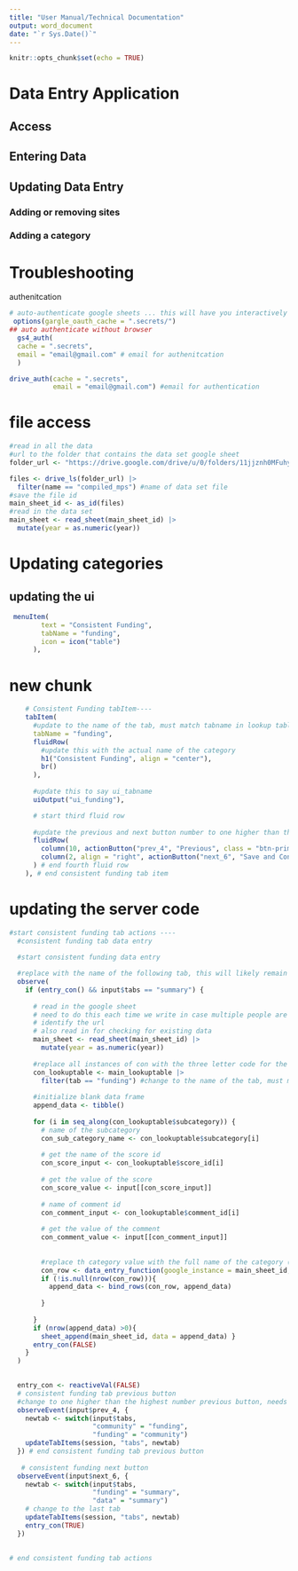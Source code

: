 ```yaml
---
title: "User Manual/Technical Documentation"
output: word_document
date: "`r Sys.Date()`"
---
```


```r
knitr::opts_chunk$set(echo = TRUE)
```

# Data Entry Application

## Access

## Entering Data

## Updating Data Entry

### Adding or removing sites

### Adding a category

# Troubleshooting

authenitcation

```r
# auto-authenticate google sheets ... this will have you interactively authenticate using broswer
 options(gargle_oauth_cache = ".secrets/")
## auto authenticate without browser
  gs4_auth(
  cache = ".secrets",
  email = "email@gmail.com" # email for authenitcation
  )
```

```r
drive_auth(cache = ".secrets",
           email = "email@gmail.com") #email for authentication
```

# file access

```r
#read in all the data
#url to the folder that contains the data set google sheet
folder_url <- "https://drive.google.com/drive/u/0/folders/11jjznh0MFuhy8oLxHp8uGePF4xR5T-GW"

files <- drive_ls(folder_url) |>
  filter(name == "compiled_mps") #name of data set file 
#save the file id
main_sheet_id <- as_id(files)
#read in the data set
main_sheet <- read_sheet(main_sheet_id) |> 
  mutate(year = as.numeric(year))
```

# Updating categories

## updating the ui

```r
 menuItem(
        text = "Consistent Funding",
        tabName = "funding",
        icon = icon("table")
      ), 


```

# new chunk

```r
  

    # Consistent Funding tabItem----
    tabItem(
      #update to the name of the tab, must match tabname in lookup table
      tabName = "funding",
      fluidRow(
        #update this with the actual name of the category
        h1("Consistent Funding", align = "center"),
        br()
      ),
      
      #update this to say ui_tabname
      uiOutput("ui_funding"),

      # start third fluid row
      
      #update the previous and next button number to one higher than the following numbers if this is the first time a new category is being added. Otherwise the number must be one higher than the highest previous and next button in the application
      fluidRow(
        column(10, actionButton("prev_4", "Previous", class = "btn-primary", style="color: #FFFFFF; background-color: #094074")),
        column(2, align = "right", actionButton("next_6", "Save and Continue", class = "btn-primary", style="color: #FFFFFF; background-color: #094074")),
      ) # end fourth fluid row
    ), # end consistent funding tab item
```

# updating the server code 

```r

#start consistent funding tab actions ----
  #consistent funding tab data entry
  
  #start consistent funding data entry

  #replace with the name of the following tab, this will likely remain as summary if you are placing the new tab last
  observe(
    if (entry_con() && input$tabs == "summary") {
      
      # read in the google sheet
      # need to do this each time we write in case multiple people are on the app
      # identify the url
      # also read in for checking for existing data
      main_sheet <- read_sheet(main_sheet_id) |> 
        mutate(year = as.numeric(year))
      
      #replace all instances of con with the three letter code for the subcategory
      con_lookuptable <- main_lookuptable |> 
        filter(tab == "funding") #change to the name of the tab, must match ui and lookup table
      
      #initialize blank data frame
      append_data <- tibble()
      
      for (i in seq_along(con_lookuptable$subcategory)) {
        # name of the subcategory
        con_sub_category_name <- con_lookuptable$subcategory[i]
        
        # get the name of the score id
        con_score_input <- con_lookuptable$score_id[i]
        
        # get the value of the score
        con_score_value <- input[[con_score_input]]
        
        # name of comment id
        con_comment_input <- con_lookuptable$comment_id[i]
        
        # get the value of the comment
        con_comment_value <- input[[con_comment_input]]
        
        
        #replace th category value with the full name of the category (what you want to appear in the data)
        con_row <- data_entry_function(google_instance = main_sheet_id, google_data = main_sheet, year_entered = input$year_input, category = "Consistent Funding", sub_category_entered = con_sub_category_name, indicator_type = "Process Indicator", score = con_score_value, country = input$country_input, site_entered = input$site_input, comments_entered = con_comment_value, evaluator = input$name_input)
        if (!is.null(nrow(con_row))){
          append_data <- bind_rows(con_row, append_data) 
          
        }
        
      }
      if (nrow(append_data) >0){
        sheet_append(main_sheet_id, data = append_data) }
      entry_con(FALSE)
    }
  ) 
  

  entry_con <- reactiveVal(FALSE)
  # consistent funding tab previous button
  #change to one higher than the highest number previous button, needs to match ui previous button
  observeEvent(input$prev_4, {
    newtab <- switch(input$tabs,
                     "community" = "funding",
                     "funding" = "community")
    updateTabItems(session, "tabs", newtab)
  }) # end consistent funding tab previous button
  
   # consistent funding next button
  observeEvent(input$next_6, {
    newtab <- switch(input$tabs,
                     "funding" = "summary",
                     "data" = "summary")  
    # change to the last tab
    updateTabItems(session, "tabs", newtab)
    entry_con(TRUE)
  })
  
  
# end consistent funding tab actions
  
```
